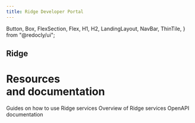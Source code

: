 ```yaml
---
title: Ridge Developer Portal
---
```


  Button,
  Box,
  FlexSection,
  Flex,
  H1,
  H2,
  LandingLayout,
  NavBar,
  ThinTile,
} from "@redocly/ui";



<NavBar location={props.location} standalone={true} />
<IndexHero>
  <H2>Ridge</H2>
  <H1>
    Resources
    <br />
    and documentation
  </H1>
</IndexHero>
<Box my={25}>
  <FlexSection justifyContent="space-around" flexWrap="wrap">
    <ThinTile
      to="getting-started/index.md"
      icon={launchFastIcon}
      header="Getting Started"
    >
      Guides on how to use Ridge services
    </ThinTile>
    <ThinTile to="docs/index.md" icon={icon3} header="Docs">
      Overview of Ridge services
    </ThinTile>
    <ThinTile to="api/api-overview.md" icon={icon1} header="API Reference">
      OpenAPI documentation
    </ThinTile>
  </FlexSection>
</Box>
